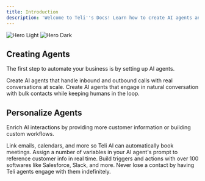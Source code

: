 ```yaml
---
title: Introduction
description: 'Welcome to Teli''s Docs! Learn how to create AI agents and automate workflows in minutes.'
---
```


<img
  className="block dark:hidden"
  src="/images/hero-light.svg"
  alt="Hero Light"
/>
<img
  className="hidden dark:block"
  src="/images/hero-dark.svg"
  alt="Hero Dark"
/>

## Creating Agents

The first step to automate your business is by setting up AI agents.

<CardGroup cols={2}>
  <Card
    title="Voice Agents"
    icon="microphone"
    href="teli-agents/agent-types"
  >
    Create AI agents that handle inbound and outbound calls with real conversations at scale.
  </Card>
  <Card
    title="SMS Agents"
    icon="message"
    href="teli-agents/agent-types"
  >
    Create AI agents that engage in natural conversation with bulk contacts while keeping humans in the loop.
  </Card>
</CardGroup>

## Personalize Agents

Enrich AI interactions by providing more customer information or building custom workflows.

<CardGroup cols={2}>
  <Card
    title="Integrations"
    icon="calendar"
    href="https://mintlify.com/docs/settings/global"
  >
    Link emails, calendars, and more so Teli AI can automatically book meetings.
  </Card>
  <Card
    title="Dynamic Variables"
    icon="code"
    href="https://mintlify.com/docs/api-playground/openapi"
  >
    Assign a number of variables in your AI agent's prompt to reference customer info in real time.
  </Card>
  <Card
    title="Custom Workflows"
    icon="screwdriver-wrench"
    href="https://mintlify.com/docs/components/accordion"
  >
    Build triggers and actions with over 100 softwares like Salesforce, Slack, and more.
  </Card>
  <Card
    title="Everlasting Campaigns"
    icon="stars"
    href="https://mintlify.com/customers"
  >
    Never lose a contact by having Teli agents engage with them indefinitely.
  </Card>
</CardGroup>
